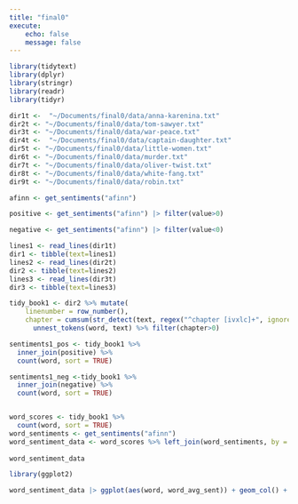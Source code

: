 ```yaml
---
title: "final0"
execute:
    echo: false
    message: false
---
```


```r
library(tidytext)
library(dplyr)
library(stringr)
library(readr)
library(tidyr)
```

```r
dir1t <-  "~/Documents/final0/data/anna-karenina.txt"
dir2t <- "~/Documents/final0/data/tom-sawyer.txt"
dir3t <- "~/Documents/final0/data/war-peace.txt"
dir4t <-  "~/Documents/final0/data/captain-daughter.txt"
dir5t <- "~/Documents/final0/data/little-women.txt"
dir6t <- "~/Documents/final0/data/murder.txt"
dir7t <- "~/Documents/final0/data/oliver-twist.txt"
dir8t <- "~/Documents/final0/data/white-fang.txt"
dir9t <- "~/Documents/final0/data/robin.txt"
```

```r
afinn <- get_sentiments("afinn")

positive <- get_sentiments("afinn") |> filter(value>0)

negative <- get_sentiments("afinn") |> filter(value<0)

lines1 <- read_lines(dir1t) 
dir1 <- tibble(text=lines1)
lines2 <- read_lines(dir2t) 
dir2 <- tibble(text=lines2)
lines3 <- read_lines(dir3t)
dir3 <- tibble(text=lines3)
```

```r
tidy_book1 <- dir2 %>% mutate(
    linenumber = row_number(),
    chapter = cumsum(str_detect(text, regex("^chapter [ivxlc]+", ignore_case = TRUE)))) %>%
      unnest_tokens(word, text) %>% filter(chapter>0)
```

```r
sentiments1_pos <- tidy_book1 %>%
  inner_join(positive) %>%
  count(word, sort = TRUE)

sentiments1_neg <-tidy_book1 %>%
  inner_join(negative) %>%
  count(word, sort = TRUE)


word_scores <- tidy_book1 %>%
  count(word, sort = TRUE)
word_sentiments <- get_sentiments("afinn")
word_sentiment_data <- word_scores %>% left_join(word_sentiments, by = "word") |> mutate(word_avg_sent = n * value) %>% drop_na()
                                                     
word_sentiment_data
```


```r
library(ggplot2)

word_sentiment_data |> ggplot(aes(word, word_avg_sent)) + geom_col() + scale_x_discrete(labels = NULL) 
```



